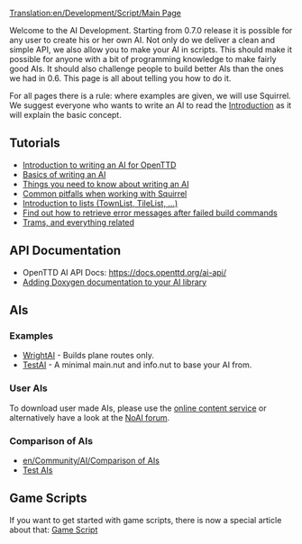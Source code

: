 [[Translation:en/Development/Script/Main Page]]
{{en/Note|The user page is here: [[en/Manual/AI settings]]}}

{{en/NoAI}}
Welcome to the AI Development. Starting from 0.7.0 release it is possible for any user to create his or her own AI. Not only do we deliver a clean and simple API, we also allow you to make your AI in scripts. This should make it possible for anyone with a bit of programming knowledge to make fairly good AIs. It should also challenge people to build better AIs than the ones we had in 0.6. This page is all about telling you how to do it.

For all pages there is a rule: where examples are given, we will use Squirrel. We suggest everyone who wants to write an AI to read the [[en/Development/Script/Introduction|Introduction]] as it will explain the basic concept.

== Tutorials ==
* [[en/Development/Script/Introduction|Introduction to writing an AI for OpenTTD]]
* [[en/Development/Script/Basics|Basics of writing an AI]]
* [[en/Development/Script/Need To Know|Things you need to know about writing an AI]]
* [[en/Development/Script/Squirrel pitfalls|Common pitfalls when working with Squirrel]]
* [[en/Development/Script/Lists|Introduction to lists (TownList, TileList, ...)]]
* [[en/Development/Script/Last Error|Find out how to retrieve error messages after failed build commands]]
* [[en/Development/Script/Trams|Trams, and everything related]]

== API Documentation ==
* OpenTTD AI API Docs: https://docs.openttd.org/ai-api/
* [[en/Development/Script/Doxygen Documentation|Adding Doxygen documentation to your AI library]]

== AIs ==
=== Examples ===
* [[en/Development/Script/WrightAI|WrightAI]] - Builds plane routes only.
* [[en/Development/Script/TestAI|TestAI]] - A minimal main.nut and info.nut to base your AI from.

=== User AIs ===
To download user made AIs, please use the [[en/Archive/Community/Content Service|online content service]] or alternatively have a look at the [http://www.tt-forums.net/viewforum.php?f=65 NoAI forum].

=== Comparison of AIs ===
* [[en/Community/AI/Comparison of AIs]]
* [[en/Community/AI/Test AIs|Test AIs]]

{{en/Feature|0.7}}

== Game Scripts ==
If you want to get started with game scripts, there is now a special article about that: [[en/Manual/Game script|Game Script]]